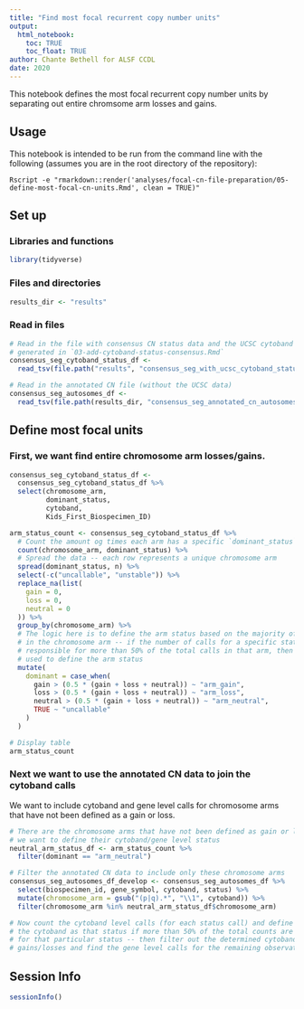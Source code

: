 ```yaml
---
title: "Find most focal recurrent copy number units"
output: 
  html_notebook:
    toc: TRUE
    toc_float: TRUE
author: Chante Bethell for ALSF CCDL
date: 2020
---
```


This notebook defines the most focal recurrent copy number units by separating out entire chromsome arm losses and gains.

## Usage

This notebook is intended to be run from the command line with the following (assumes you are in the root directory of the repository):

```
Rscript -e "rmarkdown::render('analyses/focal-cn-file-preparation/05-define-most-focal-cn-units.Rmd', clean = TRUE)"
```

## Set up

### Libraries and functions

```r
library(tidyverse)
```

### Files and directories

```r
results_dir <- "results"
```

### Read in files

```r
# Read in the file with consensus CN status data and the UCSC cytoband data --
# generated in `03-add-cytoband-status-consensus.Rmd`
consensus_seg_cytoband_status_df <-
  read_tsv(file.path("results", "consensus_seg_with_ucsc_cytoband_status.tsv.gz"))

# Read in the annotated CN file (without the UCSC data)
consensus_seg_autosomes_df <-
  read_tsv(file.path(results_dir, "consensus_seg_annotated_cn_autosomes.tsv.gz"))
```

## Define most focal units

### First, we want find entire chromosome arm losses/gains.

```r
consensus_seg_cytoband_status_df <-
  consensus_seg_cytoband_status_df %>%
  select(chromosome_arm,
         dominant_status,
         cytoband,
         Kids_First_Biospecimen_ID)

arm_status_count <- consensus_seg_cytoband_status_df %>%
  # Count the amount og times each arm has a specific `dominant_status` value
  count(chromosome_arm, dominant_status) %>%
  # Spread the data -- each row represents a unique chromosome arm
  spread(dominant_status, n) %>%
  select(-c("uncallable", "unstable")) %>%
  replace_na(list(
    gain = 0,
    loss = 0,
    neutral = 0
  )) %>%
  group_by(chromosome_arm) %>%
  # The logic here is to define the arm status based on the majority of calls
  # in the chromosome arm -- if the number of calls for a specific status is
  # responsible for more than 50% of the total calls in that arm, then it is
  # used to define the arm status
  mutate(
    dominant = case_when(
      gain > (0.5 * (gain + loss + neutral)) ~ "arm_gain",
      loss > (0.5 * (gain + loss + neutral)) ~ "arm_loss",
      neutral > (0.5 * (gain + loss + neutral)) ~ "arm_neutral",
      TRUE ~ "uncallable"
    )
  )

# Display table
arm_status_count
```

### Next we want to use the annotated CN data to join the cytoband calls

We want to include cytoband and gene level calls for chromosome arms that have not been defined as a gain or loss.

```r
# There are the chromosome arms that have not been defined as gain or loss --
# we want to define their cytoband/gene level status
neutral_arm_status_df <- arm_status_count %>%
  filter(dominant == "arm_neutral")

# Filter the annotated CN data to include only these chromosome arms
consensus_seg_autosomes_df_develop <- consensus_seg_autosomes_df %>%
  select(biospecimen_id, gene_symbol, cytoband, status) %>%
  mutate(chromosome_arm = gsub("(p|q).*", "\\1", cytoband)) %>%
  filter(chromosome_arm %in% neutral_arm_status_df$chromosome_arm)

# Now count the cytoband level calls (for each status call) and define
# the cytoband as that status if more than 50% of the total counts are
# for that particular status -- then filter out the determined cytoband
# gains/losses and find the gene level calls for the remaining observations
```


## Session Info

```r
sessionInfo()
```


